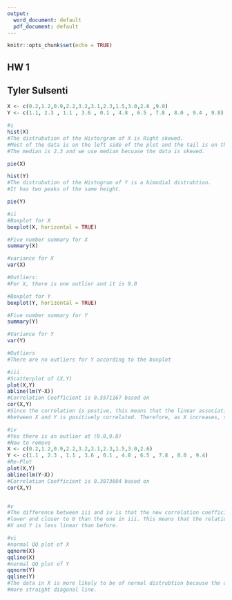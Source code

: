 ```yaml
---
output:
  word_document: default
  pdf_document: default
---
```


```r
knitr::opts_chunk$set(echo = TRUE)
```

## HW 1
## Tyler Sulsenti
```r
X <- c(0.2,1.2,0.9,2.2,3.2,3.1,2.3,1.5,3.0,2.6 ,9.0)
Y <- c(1.1, 2.3 , 1.1 , 3.6 , 0.1 , 4.8 , 6.5 , 7.8 , 8.0 , 9.4 , 9.8)

#i
hist(X)
#The distrubution of the Historgram of X is Right skewed. 
#Most of the data is on the left side of the plot and the tail is on the right side. 
#The median is 2.3 and we use median becuase the data is skewed.

pie(X)

hist(Y)
#The distrubution of the Histogram of Y is a bimodial distrubtion. 
#It has two peaks of the same height.

pie(Y)

#ii
#Boxplot for X
boxplot(X, horizontal = TRUE)

#Five number summary for X
summary(X)

#variance for X
var(X)

#Outliers:
#For X, there is one outlier and it is 9.0

#Boxplot for Y
boxplot(Y, horizontal = TRUE)

#Five number summary for Y
summary(Y)

#Variance for Y
var(Y)

#Outliers
#There are no outliers for Y according to the boxplot

#iii
#Scatterplot of (X,Y)
plot(X,Y)
abline(lm(Y~X))
#Correlation Coefficient is 0.5571167 based on
cor(X,Y)
#Since the correlation is postive, this means that the linear association
#between X and Y is positively correlated. Therefore, as X increases, so will Y

#iv
#Yes there is an outlier at (9.0,9.8)
#Now to remove
X <- c(0.2,1.2,0.9,2.2,3.2,3.1,2.3,1.5,3.0,2.6)
Y <- c(1.1 , 2.3 , 1.1 , 3.6 , 0.1 , 4.8 , 6.5 , 7.8 , 8.0 , 9.4)
#Re-Plot
plot(X,Y)
abline(lm(Y~X))
#Correlation Coefficient is 0.3873604 based on
cor(X,Y)


#v
#The difference between iii and iv is that the new correlation coefficient in iv is 
#lower and closer to 0 than the one in iii. This means that the relationship between
#X and Y is less linear than before.

#vi
#normal QQ plot of X
qqnorm(X)
qqline(X)
#normal QQ plot of Y
qqnorm(Y)
qqline(Y)
#The data in X is more likely to be of normal distrubtion because the data represents a
#more straight diagonal line.
```

